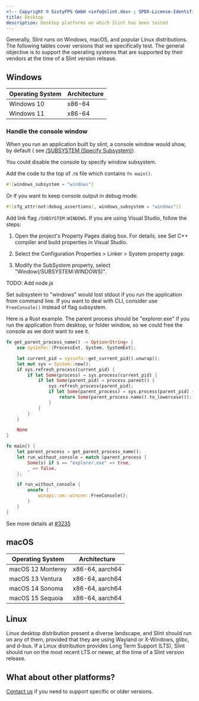 ```yaml
---
<!-- Copyright © SixtyFPS GmbH <info@slint.dev> ; SPDX-License-Identifier: MIT -->
title: Desktop
description: Desktop platforms on which Slint has been tested
---
```



Generally, Slint runs on Windows, macOS, and popular Linux distributions. The following tables
cover versions that we specifically test. The general objective is to support the operating systems that
are supported by their vendors at the time of a Slint version release.

## Windows

| Operating System | Architecture |
| ---------------- | ------------ |
| Windows 10       | x86-64       |
| Windows 11       | x86-64       |

### Handle the console window

When you run an application built by slint, a console window would show, by default ( see [/SUBSYSTEM (Specify Subsystem)](https://learn.microsoft.com/en-us/cpp/build/reference/subsystem-specify-subsystem?view=msvc-170)).

You could disable the console by specify window subsystem.

<Tabs syncKey="dev-language">
<TabItem label="Rust">

Add the code to the top of .rs file which contains `fn main()`.

```rust
#![windows_subsystem = "windows"]
```

Or if you want to keep console output in debug mode:

```rust
#![cfg_attr(not(debug_assertions), windows_subsystem = "windows")]
```
</TabItem>
<TabItem label="C++">

Add link flag `/SUBSYSTEM:WINDOWS`. If you are using Visual Studio, follow the steps:

1. Open the project's Property Pages dialog box. For details, see Set C++ compiler and build properties in Visual Studio.

2. Select the Configuration Properties > Linker > System property page.

3. Modify the SubSystem property, select "Window(/SUBSYSTEM:WINDOWS)".

</TabItem>
<TabItem label="Node.js">

TODO: Add node.js
</TabItem>
</Tabs>

Set subsystem to "windows" would lost stdout if you run the application from command line. If you want to deal with CLI, consider use `FreeConsole()` instead of flag subsystem.

Here is a Rust example. The parent process should be "explorer.exe" if you run the application from desktop, or folder window, so we could free the console as we dont want to see it.

```rust
fn get_parent_process_name() -> Option<String> {
    use sysinfo::{ProcessExt, System, SystemExt};

    let current_pid = sysinfo::get_current_pid().unwrap();
    let mut sys = System::new();
    if sys.refresh_process(current_pid) {
        if let Some(process) = sys.process(current_pid) {
            if let Some(parent_pid) = process.parent() {
                sys.refresh_process(parent_pid);
                if let Some(parent_process) = sys.process(parent_pid) {
                    return Some(parent_process.name().to_lowercase());
                }
            }
        }
    }

    None
}

fn main() {
    let parent_process = get_parent_process_name();
    let run_without_console = match &parent_process {
        Some(s) if s == "explorer.exe" => true,
        _ => false,
    };

    if run_without_console {
        unsafe {
            winapi::um::wincon::FreeConsole();
        }
    }
}
```

See more details at [#3235](https://github.com/slint-ui/slint/issues/3235)

## macOS

| Operating System  | Architecture    |
| ----------------- | --------------- |
| macOS 12 Monterey | x86-64, aarch64 |
| macOS 13 Ventura  | x86-64, aarch64 |
| macOS 14 Sonoma   | x86-64, aarch64 |
| macOS 15 Sequoia  | x86-64, aarch64 |

## Linux

Linux desktop distribution present a diverse landscape, and Slint should run on any of them, provided that they
are using Wayland or X-Windows, glibc, and d-bus. If a Linux distribution provides Long Term Support (LTS),
Slint should run on the most recent LTS or newer, at the time of a Slint version release.

## What about other platforms?
[Contact us](https://slint.dev/contact) if you need to support specific or older versions.
